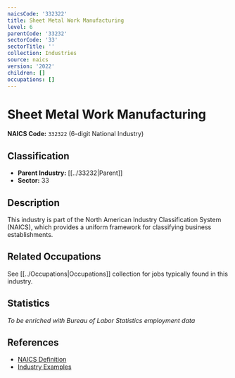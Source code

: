 ```yaml
---
naicsCode: '332322'
title: Sheet Metal Work Manufacturing
level: 6
parentCode: '33232'
sectorCode: '33'
sectorTitle: ''
collection: Industries
source: naics
version: '2022'
children: []
occupations: []
---
```

# Sheet Metal Work Manufacturing

**NAICS Code:** `332322` (6-digit National Industry)

## Classification

- **Parent Industry:** [[../33232|Parent]]
- **Sector:** 33

## Description

This industry is part of the North American Industry Classification System (NAICS), which provides a uniform framework for classifying business establishments.

## Related Occupations

See [[../Occupations|Occupations]] collection for jobs typically found in this industry.

## Statistics

*To be enriched with Bureau of Labor Statistics employment data*

## References

- [NAICS Definition](https://www.census.gov/naics/)
- [Industry Examples](https://www.census.gov/naics/2022NAICS/)
